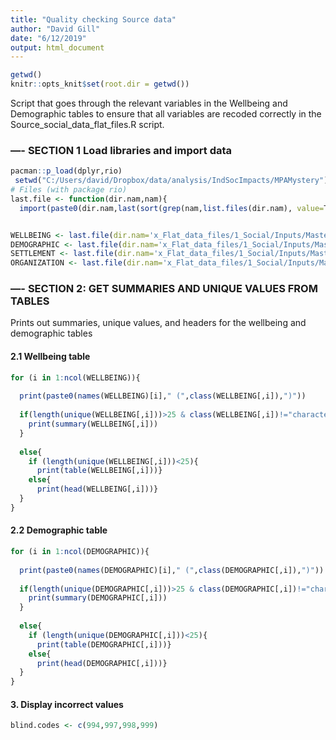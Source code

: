 ```yaml
---
title: "Quality checking Source data"
author: "David Gill"
date: "6/12/2019"
output: html_document
---
```


```r
getwd()
knitr::opts_knit$set(root.dir = getwd())
```

Script that goes through the relevant variables in the Wellbeing and Demographic tables to ensure that all variables are recoded correctly in the Source_social_data_flat_files.R script. 

### ---- SECTION 1 Load libraries and import data 
```r
pacman::p_load(dplyr,rio)
 setwd("C:/Users/david/Dropbox/data/analysis/IndSocImpacts/MPAMystery")
# Files (with package rio)
last.file <- function(dir.nam,nam){
  import(paste0(dir.nam,last(sort(grep(nam,list.files(dir.nam), value=T)))))}


WELLBEING <- last.file(dir.nam='x_Flat_data_files/1_Social/Inputs/Master_database_exports/',nam='HH_tbl_WELLBEING')
DEMOGRAPHIC <- last.file(dir.nam='x_Flat_data_files/1_Social/Inputs/Master_database_exports/',nam='HH_tbl_DEMOGRAPHIC')
SETTLEMENT <- last.file(dir.nam='x_Flat_data_files/1_Social/Inputs/Master_database_exports/',nam='HH_tbl_SETTLEMENT')
ORGANIZATION <- last.file(dir.nam='x_Flat_data_files/1_Social/Inputs/Master_database_exports/',nam='HH_tbl_ORGANIZATION')
```


### ---- SECTION 2: GET SUMMARIES AND UNIQUE VALUES FROM TABLES 
Prints out summaries, unique values, and headers for the wellbeing and demographic tables 

#### 2.1 Wellbeing table
```r

for (i in 1:ncol(WELLBEING)){
  
  print(paste0(names(WELLBEING)[i]," (",class(WELLBEING[,i]),")"))
  
  if(length(unique(WELLBEING[,i]))>25 & class(WELLBEING[,i])!="character"){
    print(summary(WELLBEING[,i]))
  }
  
  else{
    if (length(unique(WELLBEING[,i]))<25){
      print(table(WELLBEING[,i]))}
    else{
      print(head(WELLBEING[,i]))}
  }
}

```
#### 2.2 Demographic table
```r

for (i in 1:ncol(DEMOGRAPHIC)){
  
  print(paste0(names(DEMOGRAPHIC)[i]," (",class(DEMOGRAPHIC[,i]),")"))
  
  if(length(unique(DEMOGRAPHIC[,i]))>25 & class(DEMOGRAPHIC[,i])!="character"){
    print(summary(DEMOGRAPHIC[,i]))
  }
  
  else{
    if (length(unique(DEMOGRAPHIC[,i]))<25){
      print(table(DEMOGRAPHIC[,i]))}
    else{
      print(head(DEMOGRAPHIC[,i]))}
  }
}

```

#### 3. Display incorrect values
```r
blind.codes <- c(994,997,998,999)


```

